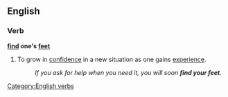 ==English==

===Verb===
'''[[find]] one's [[feet]]'''

# {{context|idiomatic}} To grow in [[confidence]] in a new situation as one gains [[experience]].
#: ''If you ask for help when you need it, you will soon '''find your feet'''.''

[[Category:English verbs]]